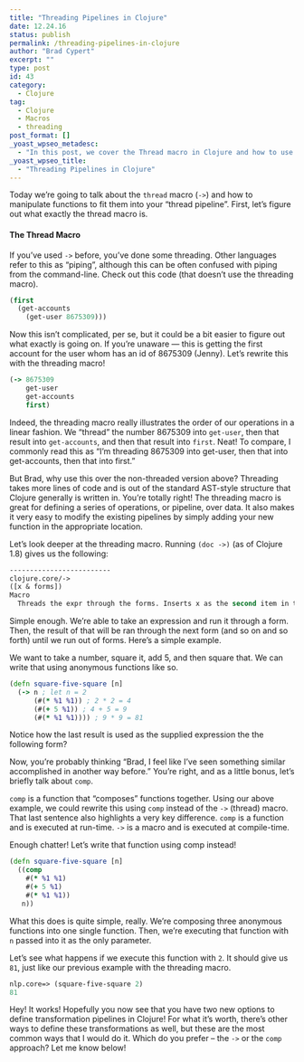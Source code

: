 ```yaml
---
title: "Threading Pipelines in Clojure"
date: 12.24.16
status: publish
permalink: /threading-pipelines-in-clojure
author: "Brad Cypert"
excerpt: ""
type: post
id: 43
category:
  - Clojure
tag:
  - Clojure
  - Macros
  - threading
post_format: []
_yoast_wpseo_metadesc:
  - "In this post, we cover the Thread macro in Clojure and how to use it to define data transformation pipelines. Additionally, we look at the comp function and it's ability to act as an alternative."
_yoast_wpseo_title:
  - "Threading Pipelines in Clojure"
---
```


Today we’re going to talk about the `thread` macro (`->`) and how to manipulate functions to fit them into your “thread pipeline”. First, let’s figure out what exactly the thread macro is.

#### The Thread Macro

If you’ve used `->` before, you’ve done some threading. Other languages refer to this as “piping”, although this can be often confused with piping from the command-line. Check out this code (that doesn’t use the threading macro).

```clojure
(first
  (get-accounts
    (get-user 8675309)))

```

Now this isn’t complicated, per se, but it could be a bit easier to figure out what exactly is going on. If you’re unaware — this is getting the first account for the user whom has an id of 8675309 (Jenny). Let’s rewrite this with the threading macro!

```clojure
(-> 8675309
    get-user
    get-accounts
    first)

```

Indeed, the threading macro really illustrates the order of our operations in a linear fashion. We “thread” the number 8675309 into `get-user`, then that result into `get-accounts`, and then that result into `first`. Neat! To compare, I commonly read this as “I’m threading 8675309 into get-user, then that into get-accounts, then that into first.”

But Brad, why use this over the non-threaded version above? Threading takes more lines of code and is out of the standard AST-style structure that Clojure generally is written in. You’re totally right! The threading macro is great for defining a series of operations, or pipeline, over data. It also makes it very easy to modify the existing pipelines by simply adding your new function in the appropriate location.

Let’s look deeper at the threading macro. Running `(doc ->)` (as of Clojure 1.8) gives us the following:

```clojure
-------------------------
clojure.core/->
([x & forms])
Macro
  Threads the expr through the forms. Inserts x as the second item in the first form, making a list of it if it is not a list already. If there are more forms, inserts the first form as the second item in second form, etc.

```

Simple enough. We’re able to take an expression and run it through a form. Then, the result of that will be ran through the next form (and so on and so forth) until we run out of forms. Here’s a simple example.

We want to take a number, square it, add 5, and then square that. We can write that using anonymous functions like so.

```clojure
(defn square-five-square [n]
  (-> n ; let n = 2
      (#(* %1 %1)) ; 2 * 2 = 4
      (#(+ 5 %1)) ; 4 + 5 = 9
      (#(* %1 %1)))) ; 9 * 9 = 81

```

Notice how the last result is used as the supplied expression the the following form?

Now, you’re probably thinking “Brad, I feel like I’ve seen something similar accomplished in another way before.” You’re right, and as a little bonus, let’s briefly talk about `comp`.

`comp` is a function that “composes” functions together. Using our above example, we could rewrite this using `comp` instead of the `->` (thread) macro. That last sentence also highlights a very key difference. `comp` is a function and is executed at run-time. `->` is a macro and is executed at compile-time.

Enough chatter! Let’s write that function using comp instead!

```clojure
(defn square-five-square [n]
  ((comp
    #(* %1 %1)
    #(+ 5 %1)
    #(* %1 %1))
   n))

```

What this does is quite simple, really. We’re composing three anonymous functions into one single function. Then, we’re executing that function with `n` passed into it as the only parameter.

Let’s see what happens if we execute this function with `2`. It should give us `81`, just like our previous example with the threading macro.

```clojure
nlp.core=> (square-five-square 2)
81

```

Hey! It works! Hopefully you now see that you have two new options to define transformation pipelines in Clojure! For what it’s worth, there’s other ways to define these transformations as well, but these are the most common ways that I would do it. Which do you prefer – the `->` or the `comp` approach? Let me know below!
